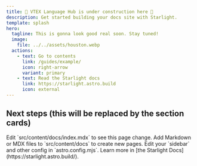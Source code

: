 ```yaml
---
title: 🚧 VTEX Language Hub is under construction here 🚧
description: Get started building your docs site with Starlight.
template: splash
hero:
  tagline: This is gonna look good real soon. Stay tuned!
  image:
    file: ../../assets/houston.webp
  actions:
    - text: Go to contents
      link: /guides/example/
      icon: right-arrow
      variant: primary
    - text: Read the Starlight docs
      link: https://starlight.astro.build
      icon: external
---
```



## Next steps (this will be replaced by the section cards)

<CardGrid stagger>
	<Card title="Update content" icon="pencil">
		Edit `src/content/docs/index.mdx` to see this page change.
	</Card>
	<Card title="Add new content" icon="add-document">
		Add Markdown or MDX files to `src/content/docs` to create new pages.
	</Card>
	<Card title="Configure your site" icon="setting">
		Edit your `sidebar` and other config in `astro.config.mjs`.
	</Card>
	<Card title="Read the docs" icon="open-book">
		Learn more in [the Starlight Docs](https://starlight.astro.build/).
	</Card>
</CardGrid>
<Footer />
